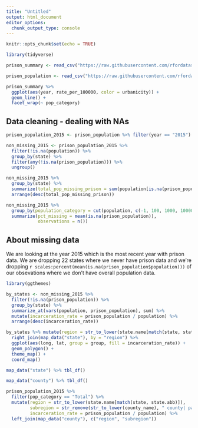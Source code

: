 ```yaml
---
title: "Untitled"
output: html_document
editor_options: 
  chunk_output_type: console
---
```


```r
knitr::opts_chunk$set(echo = TRUE)
```

```r
library(tidyverse)

prison_summary <- read_csv("https://raw.githubusercontent.com/rfordatascience/tidytuesday/master/data/2019/2019-01-22/prison_summary.csv")

prison_population <- read_csv("https://raw.githubusercontent.com/rfordatascience/tidytuesday/master/data/2019/2019-01-22/prison_population.csv")
```

```r
prison_summary %>% 
  ggplot(aes(year, rate_per_100000, color = urbanicity)) +
  geom_line() +
  facet_wrap(~ pop_category)
```

## Data cleaning - dealing with NAs

```r
prison_population_2015 <- prison_population %>% filter(year == "2015")

non_missing_2015 <- prison_population_2015 %>% 
  filter(!is.na(population)) %>% 
  group_by(state) %>% 
  filter(any(!is.na(prison_population))) %>% 
  ungroup() 
```

```r
non_missing_2015 %>% 
  group_by(state) %>% 
  summarize(total_pop_missing_prison = sum(population[is.na(prison_population)]) / sum(population)) %>% 
  arrange(desc(total_pop_missing_prison))
```

```r
non_missing_2015 %>% 
  group_by(population_category = cut(population, c(-1, 100, 1000, 10000, Inf))) %>% 
  summarize(pct_missing = mean(is.na(prison_population)), 
            observations = n())
```

## About missing data
We are looking at the year 2015 which is the most recent year with prison data. We are dropping 22 states where we never have prison data and we're dropping `r scales:percent(mean(is.na(prison_population$population)))` of our obsevations where we don't have overall population data. 

```r
library(ggthemes)

by_states <- non_missing_2015 %>% 
  filter(!is.na(prison_population)) %>% 
  group_by(state) %>% 
  summarize_at(vars(population, prison_population), sum) %>% 
  mutate(incarceration_rate = prison_population / population) %>% 
  arrange(desc(incarceration_rate))

by_states %>% mutate(region = str_to_lower(state.name[match(state, state.abb)])) %>% 
  right_join(map_data("state"), by = "region") %>% 
  ggplot(aes(long, lat, group = group, fill = incarceration_rate)) +
  geom_polygon() +
  theme_map() +
  coord_map()

map_data("state") %>% tbl_df()

```

```r
map_data("county") %>% tbl_df()

prison_population_2015 %>% 
  filter(pop_category == "Total") %>% 
  mutate(region = str_to_lower(state.name[match(state, state.abb)]), 
         subregion = str_remove(str_to_lower(county_name), " county| parish| city"), 
         incarceration_rate = prison_population / population) %>% 
  left_join(map_data("county"), c("region", "subregion"))
  
```

